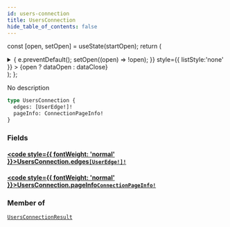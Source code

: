 ```yaml
---
id: users-connection
title: UsersConnection
hide_table_of_contents: false
---
```






const [open, setOpen] = useState(startOpen);
return (
<details {...(open ? { open: true } : {})} className="details" style={{ border:'none', boxShadow:'none', background:'var(--ifm-background-color)' }}>
<summary
onClick={(e) => {
e.preventDefault();
setOpen((open) => !open);
}}
style={{ listStyle:'none' }} >
{open ? dataOpen : dataClose}
</summary>
{open && children}
</details>
);
};

No description

```graphql
type UsersConnection {
  edges: [UserEdge!]!
  pageInfo: ConnectionPageInfo!
}
```

### Fields

#### [<code style={{ fontWeight: 'normal' }}>UsersConnection.<b>edges</b></code>](#)<Bullet />[`[UserEdge!]!`](../../../docs/schema/objects/user-edge) <Badge class="secondary" text="non-null"/> <Badge class="secondary" text="object"/>

>

#### [<code style={{ fontWeight: 'normal' }}>UsersConnection.<b>pageInfo</b></code>](#)<Bullet />[`ConnectionPageInfo!`](../../../docs/schema/objects/connection-page-info) <Badge class="secondary" text="non-null"/> <Badge class="secondary" text="object"/>

>

### Member of

[`UsersConnectionResult`](../../../docs/schema/objects/users-connection-result) <Badge class="secondary" text="object"/>
